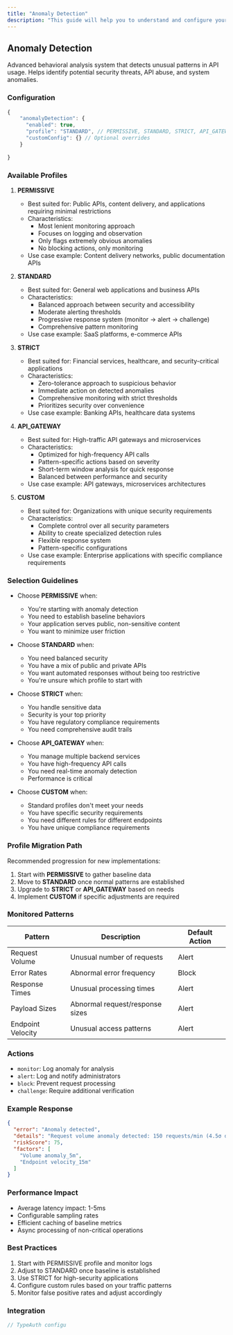 ```yaml
---
title: "Anomaly Detection"
description: "This guide will help you to understand and configure your application"
---
```


## Anomaly Detection

Advanced behavioral analysis system that detects unusual patterns in API usage. Helps identify potential security threats, API abuse, and system anomalies.

### Configuration

```typescript
{
    "anomalyDetection": {
      "enabled": true,
      "profile": "STANDARD", // PERMISSIVE, STANDARD, STRICT, API_GATEWAY, CUSTOM
      "customConfig": {} // Optional overrides
    }
  
}
```



### Available Profiles

1. **PERMISSIVE**
   - Best suited for: Public APIs, content delivery, and applications requiring minimal restrictions
   - Characteristics:
     - Most lenient monitoring approach
     - Focuses on logging and observation
     - Only flags extremely obvious anomalies
     - No blocking actions, only monitoring
   - Use case example: Content delivery networks, public documentation APIs

2. **STANDARD**
   - Best suited for: General web applications and business APIs
   - Characteristics:
     - Balanced approach between security and accessibility
     - Moderate alerting thresholds
     - Progressive response system (monitor → alert → challenge)
     - Comprehensive pattern monitoring
   - Use case example: SaaS platforms, e-commerce APIs

3. **STRICT**
   - Best suited for: Financial services, healthcare, and security-critical applications
   - Characteristics:
     - Zero-tolerance approach to suspicious behavior
     - Immediate action on detected anomalies
     - Comprehensive monitoring with strict thresholds
     - Prioritizes security over convenience
   - Use case example: Banking APIs, healthcare data systems

4. **API_GATEWAY**
   - Best suited for: High-traffic API gateways and microservices
   - Characteristics:
     - Optimized for high-frequency API calls
     - Pattern-specific actions based on severity
     - Short-term window analysis for quick response
     - Balanced between performance and security
   - Use case example: API gateways, microservices architectures

5. **CUSTOM**
   - Best suited for: Organizations with unique security requirements
   - Characteristics:
     - Complete control over all security parameters
     - Ability to create specialized detection rules
     - Flexible response system
     - Pattern-specific configurations
   - Use case example: Enterprise applications with specific compliance requirements

### Selection Guidelines

- Choose **PERMISSIVE** when:
  - You're starting with anomaly detection
  - You need to establish baseline behaviors
  - Your application serves public, non-sensitive content
  - You want to minimize user friction

- Choose **STANDARD** when:
  - You need balanced security
  - You have a mix of public and private APIs
  - You want automated responses without being too restrictive
  - You're unsure which profile to start with

- Choose **STRICT** when:
  - You handle sensitive data
  - Security is your top priority
  - You have regulatory compliance requirements
  - You need comprehensive audit trails

- Choose **API_GATEWAY** when:
  - You manage multiple backend services
  - You have high-frequency API calls
  - You need real-time anomaly detection
  - Performance is critical

- Choose **CUSTOM** when:
  - Standard profiles don't meet your needs
  - You have specific security requirements
  - You need different rules for different endpoints
  - You have unique compliance requirements

### Profile Migration Path

Recommended progression for new implementations:
1. Start with **PERMISSIVE** to gather baseline data
2. Move to **STANDARD** once normal patterns are established
3. Upgrade to **STRICT** or **API_GATEWAY** based on needs
4. Implement **CUSTOM** if specific adjustments are required


### Monitored Patterns

| Pattern | Description | Default Action |
|---------|-------------|----------------|
| Request Volume | Unusual number of requests | Alert |
| Error Rates | Abnormal error frequency | Block |
| Response Times | Unusual processing times | Alert |
| Payload Sizes | Abnormal request/response sizes | Alert |
| Endpoint Velocity | Unusual access patterns | Alert |

### Actions

- `monitor`: Log anomaly for analysis
- `alert`: Log and notify administrators
- `block`: Prevent request processing
- `challenge`: Require additional verification

### Example Response

```json
{
  "error": "Anomaly detected",
  "details": "Request volume anomaly detected: 150 requests/min (4.5σ deviation)",
  "riskScore": 75,
  "factors": [
    "Volume anomaly_5m",
    "Endpoint velocity_15m"
  ]
}
```

### Performance Impact

- Average latency impact: 1-5ms
- Configurable sampling rates
- Efficient caching of baseline metrics
- Async processing of non-critical operations

### Best Practices

1. Start with PERMISSIVE profile and monitor logs
2. Adjust to STANDARD once baseline is established
3. Use STRICT for high-security applications
4. Configure custom rules based on your traffic patterns
5. Monitor false positive rates and adjust accordingly

### Integration

```typescript
// TypeAuth configu